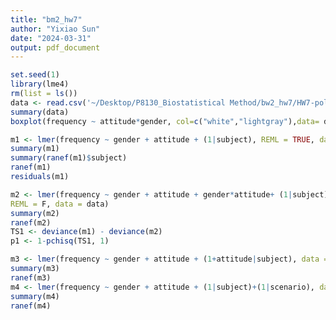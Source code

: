 ```yaml
---
title: "bm2_hw7"
author: "Yixiao Sun"
date: "2024-03-31"
output: pdf_document
---
```

```r
set.seed(1)
library(lme4)
rm(list = ls())
data <- read.csv('~/Desktop/P8130_Biostatistical Method/bw2_hw7/HW7-politeness_data.csv')
summary(data)
boxplot(frequency ~ attitude*gender, col=c("white","lightgray"),data= data)
```

```r
m1 <- lmer(frequency ~ gender + attitude + (1|subject), REML = TRUE, data = data)
summary(m1)
summary(ranef(m1)$subject)
ranef(m1)
residuals(m1)

```

```r
m2 <- lmer(frequency ~ gender + attitude + gender*attitude+ (1|subject),
REML = F, data = data)
summary(m2)
ranef(m2)
TS1 <- deviance(m1) - deviance(m2)
p1 <- 1-pchisq(TS1, 1)
```

```r
m3 <- lmer(frequency ~ gender + attitude + (1+attitude|subject), data = data)
summary(m3)
ranef(m3)
m4 <- lmer(frequency ~ gender + attitude + (1|subject)+(1|scenario), data = data)
summary(m4)
ranef(m4)
```

